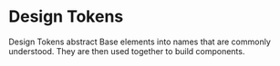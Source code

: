

<Meta title="Guidelines/Design Tokens" />

# Design Tokens

Design Tokens abstract Base elements into names that are commonly understood. They are then used together to build components.

<TokenTables />
